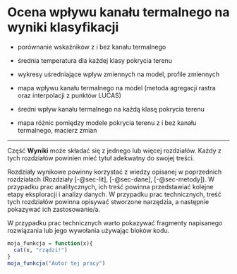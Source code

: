 # Ocena wpływu kanału termalnego na wyniki klasyfikacji {#sec-wyniki-term}

-   porównanie wskaźników z i bez kanału termalnego

-   średnia temperatura dla każdej klasy pokrycia terenu

-   wykresy uśredniające wpływ zmiennych na model, profile zmiennych

-   mapa wpływu kanału termalnego na model (metoda agregacji rastra oraz interpolacji z punktów LUCAS)

-   średni wpływ kanału termalnego na każdą klasę pokrycia terenu

-   mapa różnic pomiędzy modele pokrycia terenu z i bez kanału termalnego, macierz zmian

------------------------------------------------------------------------

Część **Wyniki** może składać się z jednego lub więcej rozdziałów. Każdy z tych rozdziałów powinien mieć tytuł adekwatny do swojej treści.

Rozdziały wynikowe powinny korzystać z wiedzy opisanej w poprzednich rozdziałach (Rozdziały [-@sec-lit], [-@sec-dane], [-@sec-metody]). W przypadku prac analitycznych, ich treść powinna przedstawiać kolejne etapy eksploracji i analizy danych. W przypadku prac technicznych, treść tych rozdziałów powinna opisywać stworzone narzędzia, a następnie pokazywać ich zastosowanie/a.

W przypadku prac technicznych warto pokazywać fragmenty napisanego rozwiązania lub jego wywołania używając bloków kodu.

```r
moja_funkcja = function(x){
  cat(x, "rządzi!")
}
moja_funkcja("Autor tej pracy")
```
